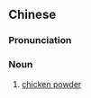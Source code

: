 {{also|鸡粉}}
==Chinese==
{{zh-forms|s=鸡粉}}

===Pronunciation===
{{zh-pron
|m=jīfěn
|c=gai1 fan2
|cat=n
}}

===Noun===
{{zh-noun}}

# [[chicken powder]] {{gloss|seasoning in Asian cuisine}}

{{zh-cat|Cooking}}